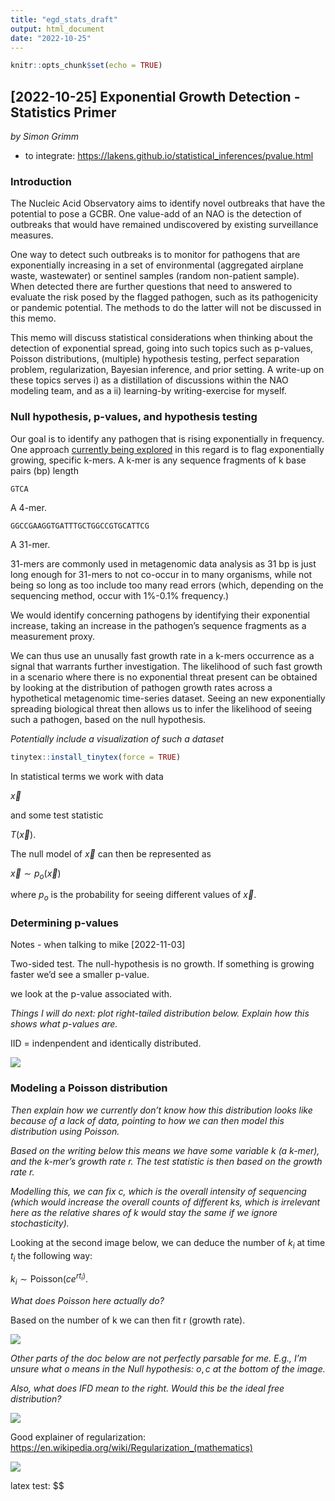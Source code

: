 ```yaml
---
title: "egd_stats_draft"
output: html_document
date: "2022-10-25"
---
```


```r
knitr::opts_chunk$set(echo = TRUE)
```

## [2022-10-25] Exponential Growth Detection - Statistics Primer

*by Simon Grimm*

-   to integrate: <https://lakens.github.io/statistical_inferences/pvalue.html>

### Introduction

The Nucleic Acid Observatory aims to identify novel outbreaks that have the potential to pose a GCBR. One value-add of an NAO is the detection of outbreaks that would have remained undiscovered by existing surveillance measures.

One way to detect such outbreaks is to monitor for pathogens that are exponentially increasing in a set of environmental (aggregated airplane waste, wastewater) or sentinel samples (random non-patient sample). When detected there are further questions that need to answered to evaluate the risk posed by the flagged pathogen, such as its pathogenicity or pandemic potential. The methods to do the latter will not be discussed in this memo.

This memo will discuss statistical considerations when thinking about the detection of exponential spread, going into such topics such as p-values, Poisson distributions, (multiple) hypothesis testing, perfect separation problem, regularization, Bayesian inference, and prior setting. A write-up on these topics serves i) as a distillation of discussions within the NAO modeling team, and as a ii) learning-by writing-exercise for myself.

### Null hypothesis, p-values, and hypothesis testing

Our goal is to identify any pathogen that is rising exponentially in frequency. One approach [currently being explored](https://docs.google.com/document/d/1bVS0iuYX18Kcw81zpEnTTs6H0QN2mmuKpBJjmeFuC7g/edit#) in this regard is to flag exponentially growing, specific k-mers. A k-mer is any sequence fragments of k base pairs (bp) length

`GTCA`

A 4-mer.

`GGCCGAAGGTGATTTGCTGGCCGTGCATTCG`

A 31-mer.

31-mers are commonly used in metagenomic data analysis as 31 bp is just long enough for 31-mers to not co-occur in to many organisms, while not being so long as too include too many read errors (which, depending on the sequencing method, occur with 1%-0.1% frequency.)

We would identify concerning pathogens by identifying their exponential increase, taking an increase in the pathogen's sequence fragments as a measurement proxy.

We can thus use an unusally fast growth rate in a k-mers occurrence as a signal that warrants further investigation. The likelihood of such fast growth in a scenario where there is no exponential threat present can be obtained by looking at the distribution of pathogen growth rates across a hypothetical metagenomic time-series dataset. Seeing an new exponentially spreading biological threat then allows us to infer the likelihood of seeing such a pathogen, based on the null hypothesis.

*Potentially include a visualization of such a dataset*

```r
tinytex::install_tinytex(force = TRUE)
```

In statistical terms we work with data

$\vec{x}$

and some test statistic

$T(\vec{x})$.

The null model of $\vec{x}$ can then be represented as

$\vec{x} \sim p_o(\vec{x})$

where $p_o$ is the probability for seeing different values of $\vec{x}$.

### Determining p-values

Notes - when talking to mike [2022-11-03]

Two-sided test. The null-hypothesis is no growth. If something is growing faster we'd see a smaller p-value.

we look at the p-value associated with.

*Things I will do next: plot right-tailed distribution below. Explain how this shows what p-values are.*

IID = indenpendent and identically distributed.

![](images/IMG_20221020_123443517.jpg)

### Modeling a Poisson distribution

*Then explain how we currently don't know how* *this distribution looks like because of a lack of data, pointing to how we can then model this distribution using Poisson.*

*Based on the writing below this means we have some variable k (a k-mer), and the k-mer's growth rate r. The test statistic is then based on the growth rate r.*

*Modelling this, we can fix c, which is the overall intensity of sequencing (which would increase the overall counts of different ks, which is irrelevant here as the relative shares of k would stay the same if we ignore stochasticity).*

Looking at the second image below, we can deduce the number of $k_i$ at time $t_i$ the following way:

$k_i \sim \text{Poisson}(ce^{rt_i)}.$

*What does Poisson here actually do?*

Based on the number of k we can then fit r (growth rate).

![](images/paste-7A0AB7A1.png)

*Other parts of the doc below are not perfectly parsable for me. E.g., I'm unsure what* $o$ *means in the Null hypothesis:* $o,c$ *at the bottom of the image.*

*Also, what does IFD mean to the right. Would this be the ideal free distribution?*

![](images/IMG_20221020_123436688.jpg)

Good explainer of regularization:\
[https://en.wikipedia.org/wiki/Regularization\_(mathematics)](https://en.wikipedia.org/wiki/Regularization_(mathematics))

![](images/IMG_20221020_123425707.jpg)

latex test: \$\$
